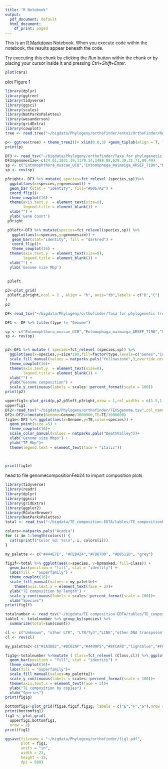 ```yaml
---
title: "R Notebook"
output:
  pdf_document: default
  html_document:
    df_print: paged
---
```


This is an [R Markdown](http://rmarkdown.rstudio.com) Notebook. When you execute code within the notebook, the results appear beneath the code. 

Try executing this chunk by clicking the *Run* button within the chunk or by placing your cursor inside it and pressing *Ctrl+Shift+Enter*. 

```r
plot(cars)
```


plot Figure 1
```r

library(dplyr)
library(ggtree)
library(tidyverse)
library(ggsci)
library(scales)
library(NatParksPalettes)
library(wesanderson)
library(gridExtra)
library(cowplot)
tree <- read.tree("~/bigdata/Phylogeny/orthofinder/ento2/OrthoFinder/Results_Apr01/Species_Tree/SpeciesTree_rooted_node_labels.txt")

p<- ggtree(tree) + theme_tree2()+ xlim(0.0,3) +geom_tiplab(align = T, linesize = .5,size = 5)
print(p)


```
```r
DF3 <- read_tsv("~/bigdata/Phylogeny/orthofinder/Taxa for phylogenetic tree building - Sheet6.tsv")
DF3$genomesize<-c(24.61,1031.19,1179.34,1488.88,629.39,31.71,89.49)
sp <- c("Entomophthora_muscae_UCB","Entomophaga_maimaiga_ARSEF_7190","Massospora_cicadina_MCPNR19","Zoophthora_radicans_ATCC_208865","Neoconidiobolus_thromboides_FSU_785.Conth1","Conidiobolus_coronatus_NRRL_28638.Conco1","Basidiobolus_meristosporus_CBS_931.73.Basme2finSC")
sp <- rev(sp)

p3right<- DF3 %>% mutate( species=fct_relevel (species,sp))%>% 
  ggplot(aes(x=species,y=genecount)) +
  geom_bar (stat = "identity", fill="#0067A2") +
  coord_flip()+
  theme_cowplot(16) +
  theme(axis.text.y  = element_text(size=0),
        legend.title = element_blank()) +
  xlab("") +
  ylab('Gene count')
 p3right
```
```r
 p3left<-DF3 %>% mutate(species=fct_relevel(species,sp)) %>%
   ggplot(aes(x=species,y=genomesize)) +
   geom_bar(stat="identity", fill = "darkred") +
   coord_flip()+
   theme_cowplot(16) +
  theme(axis.text.y  = element_text(size=0),
        legend.title = element_blank()) +
  xlab("") +
  ylab('Genome size Mbp')
 
   
 p3left
```
```r
p3<-plot_grid(
 p3left,p3right,ncol = 2 , align = "h", axis="tb",labels = c("B","C")
)
p3
```



```r
DF<-read_tsv("~/bigdata/Phylogeny/orthofinder/Taxa for phylogenetic tree building - Sheet4 (1).tsv",col_names = T)

DF1 <- DF %>% filter(type != "Genome")

sp <- c("Entomophthora_muscae_UCB","Entomophaga_maimaiga_ARSEF_7190","Massospora_cicadina_MCPNR19","Zoophthora_radicans_ATCC_208865","Neoconidiobolus_thromboides_FSU_785.Conth1","Conidiobolus_coronatus_NRRL_28638.Conco1","Basidiobolus_meristosporus_CBS_931.73.Basme2finSC")
sp <- rev(sp)


p2<-DF1 %>% mutate ( species=fct_relevel (species,sp)) %>% 
  ggplot(aes(x=species,y=size*100,fill=factor(type,levels=c("Genes","Intergenic","Repeats")))) + geom_bar(stat = "identity", position=position_fill()) +  coord_flip()+
  scale_fill_manual(values = natparks.pals("Yellowstone",3,override.order = F)) +
  theme_cowplot(16)+
  theme(axis.text.y  = element_text(size=0),
        legend.title = element_blank()) +
  xlab("") +
  ylab("Genome composition") +
  scale_y_continuous(labels = scales::percent_format(scale = 100))
print(p2)
```


```r
upperfig1<-plot_grid(p,p2,p3left,p3right,nrow = 1,rel_widths = c(1.5,1.5,1,1),labels = c("A","B","C","D"))
upperfig1
DF2<-read_tsv("~/bigdata/Phylogeny/orthofinder/TEVSgenome.tsv",col_names = T)
DF2<-DF2%>%mutate(Genome=Genome/1000000,TE=TE/1000000)
fig1e<-DF2 %>% ggplot(aes(x=Genome,y=TE,color=species)) +
  geom_point(size =5) +
  theme_cowplot(16)+
  scale_color_manual(values = natparks.pals("DeathValley"))+
  xlab("Genome size Mbps") +
  ylab("TE Mbp")+
  theme(legend.text = element_text(face = "italic"))
  

  
print(fig1e)
```

head to file genomecompositionFeb24 to import composition plots
```r
library(tidyverse)
library(readr)
library(dplyr)
library(ggsci)
library(gridExtra)
library(ggplot2)
library(RColorBrewer)
library(NatParksPalettes)
total <- read_tsv("~/bigdata/TE_composition-EDTA/tables/TE_compositionFeb2024_bpmasked.tsv",col_names = T)
```

```r
colors<-natparks.pals("Acadia")
for (i in 1:length(colors)) {
  cat(sprintf("Color %d: %s\n", i, colors[i]))
}
```
```r
my_palette <- c("#444E7E", "#FEB424","#FD8700", "#D8511D", "grey")
```

```r
fig1f<-total %>% ggplot(aes(x=species, y=bpmasked, fill=Class)) +
  geom_bar(position = "fill", stat = "identity") +
  labs(fill = "Superfamily") + 
  theme_cowplot(16)+
  scale_fill_manual(values = my_palette)+
    theme(axis.text.x = element_text(face = 3))+
  ylab("TE composition by length") +
  scale_y_continuous(labels = scales::percent_format(scale = 100))+
  xlab("Species")
print(fig1f)


```
```r
totalnumber <- read_tsv("~/bigdata/TE_composition-EDTA/tables/TE_compositionFeb2024_count.tsv",col_names = T)
table1 <- totalnumber %>% group_by(species) %>%
  summarize(total=sum(count))

cl <- c("Unknown", "other LTR", "LTR/Ty3","LINE","other DNA transposon","DNA/Helitron","DNA/Mutator","DNA/hAT","DNA/CMC")
cl <- rev(cl)
```

```r
my_palette2<-c("#1A3D82","#0C62AF","#4499F5","#8FCAFD","lightblue","#F0AC7D","#CD622E","#B14311","grey")

fig1g<-totalnumber %>%mutate ( Class=fct_relevel (Class,cl)) %>% ggplot(aes(x=species, y=count, fill=Class)) +
  geom_bar(position = "fill", stat = "identity") +
  theme_cowplot(16)+
  labs(fill = "Superfamily")+
  scale_fill_manual(values=my_palette2)+
  scale_y_continuous(labels = scales::percent_format(scale = 100))+
  theme(axis.text.x = element_text(face = 3))+
  ylab("TE composition by copies") +
  xlab("Species")
print(fig1g)
```
```r
bottomfig1<-plot_grid(fig1e,fig1f,fig1g, labels = c("E","F","G"),nrow = 1)
print(bottomfig1)
fig1 <- plot_grid(
  upperfig1,bottomfig1, 
  nrow = 2)
print(fig1)

```
```r
ggsave(filename = "~/bigdata/Phylogeny/orthofinder/fig1.pdf", 
       plot = fig1,
       units = "in", 
       width = 23,
       height = 15,
       dpi = 500)  
```

